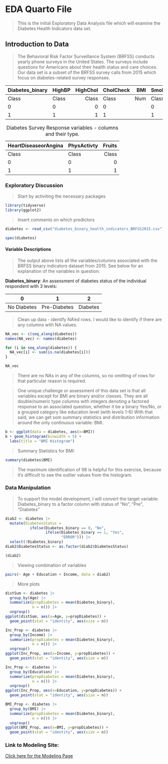 # EDA Quarto File

> This is the initial Exploratory Data Analysis file which will examine the Diabetes Health Indicators data set.

## Introduction to Data
> The Behavioral Risk Factor Surveillance System (BRFSS) conducts yearly phone surveys in the United States. The surveys include questions for Americans about their health status and care choices. Our data set is a subset of the BRFSS survey calls from 2015 which focus on diabetes-related survey responses.

| Diabetes_binary | HighBP | HighChol | CholCheck | BMI | Smoker | Stroke |
|-----------------|:-------|---------:|:----------|----:|:-------|-------:|
|      Class      | Class  |   Class  |   Class   | Num | Class  |  Class |
|        0        |   0    |     0    |     0     |     |   0    |    0   |
|        1        |   1    |     1    |     1     |     |   1    |    1   |

| HeartDiseaseorAngina | PhysActivty | Fruits |
|----------------------|:------------|-------:|
|         Class        |    Class    | Class  |
|           0          |      0      |   0    |
|           1          |      1      |   1    |

: Diabetes Survey Response variables - columns and their type.

### Exploratory Discussion

> Start by activiting the necessary packages

```r
library(tidyverse)
library(ggplot2)
```


> Insert comments on which predictors 

```r
diabetes <- read_csv("diabetes_binary_health_indicators_BRFSS2015.csv")

spec(diabetes)
```

#### Variable Descriptions

> The output above lists all the variables/columns associated with the BRFSS binary indicators dataset from 2015. See below for an explanation of the variables in question:

**Diabetes_binary**: An assessment of diabetes status of the individual respondent with 3 levels:

|         0       |      1       |     2    |
|:---------------:|:------------:|:--------:|
|   No Diabetes   | Pre-Diabetes | Diabetes |

> Clean up data - identify NA'ed rows. I would like to identify if there are any columns with NA values.

```r
NA_vec <- c(seq_along(diabetes))
names(NA_vec) <- names(diabetes)

for (i in seq_along(diabetes)) {
  NA_vec[i] <- sum(is.na(diabetes[i]))
}

NA_vec
```
> There are no NAs in any of the columns, so no omitting of rows for that particular reason is required.

> One unique challenge or assessment of this data set is that all variables except for BMI are binary and/or classes. They are all double/numeric type columns with integers denoting a factored response to an associated question, whether it be a binary Yes/No, or a grouped category like education level (with levels 1-6)
> With that said, we can get som summary statistics and distribution information around the only continuous variable: BMI.

```r
b <- ggplot(data = diabetes, aes(x=BMI))
b + geom_histogram(binwidth = 5) +
  labs(title = "BMI Histogram")
```

> Summary Statistics for BMI:

```r
summary(diabetes$BMI)
```

> The maximum identification of 98 is helpful for this exercise, because it's difficult to see the outlier values from the histogram.

### Data Manipulation

> To support the model development, I will convert the target variable: Diabetes_binary to a factor column with status of "No", "Pre", "Diabetes"

```r
diab2 <- diabetes |>
  mutate(DiabetesStatus = 
           ifelse(Diabetes_binary == 0, "No",
                  ifelse(Diabetes_binary == 1, "Yes",
                         "ERROR"))) |>
  select(!Diabetes_binary)
diab2$DiabetesStatus <- as.factor(diab2$DiabetesStatus)

(diab2)
```


> Viewing combination of variables

```r
pairs(~ Age + Education + Income, data = diab2)
```

> More plots

```r
distSum <- diabetes |>
  group_by(Age) |>
  summarize(propDiabetes = mean(Diabetes_binary),
            n = n()) |>
  ungroup()
ggplot(distSum, aes(x=Age, y=propDiabetes)) +
  geom_point(stat = "identity", aes(size = n))
```

```r
Inc_Prop <- diabetes |>
  group_by(Income) |>
  summarize(propDiabetes = mean(Diabetes_binary),
            n = n()) |>
  ungroup()
ggplot(Inc_Prop, aes(x=Income, y=propDiabetes)) +
  geom_point(stat = "identity", aes(size = n))
```

```r
Inc_Prop <- diabetes |>
  group_by(Education) |>
  summarize(propDiabetes = mean(Diabetes_binary),
            n = n()) |>
  ungroup()
ggplot(Inc_Prop, aes(x=Education, y=propDiabetes)) +
  geom_point(stat = "identity", aes(size = n))
```

```r
BMI_Prop <- diabetes |>
  group_by(BMI) |>
  summarize(propDiabetes = mean(Diabetes_binary),
            n = n()) |>
  ungroup()
ggplot(BMI_Prop, aes(x=BMI, y=propDiabetes)) +
  geom_point(stat = "identity", aes(size = n))
```


### Link to Modeling Site:

[Click here for the Modeling Page](Modeling.html)